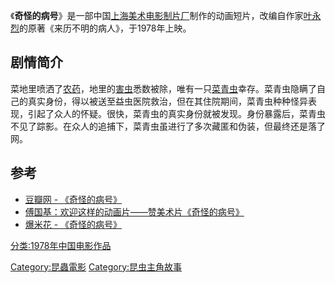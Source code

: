 {{Infobox Film
|片名          = 奇怪的病号
|其他名称      = 
|图像          = 
|图像说明      = 
|导演          = [[浦家祥|浦家祥]]
|监制          = 
|制片          = 
|编剧          = 
|剧本          = 
|故事          = 
|原著          = 
|旁白          = 
|统筹          = 
|主演          = 
|分级          = 
|副标题        = 
|主题曲        = 
|片头曲        = 
|片尾曲        = 
|配乐          = 
|摄影          = [[蒋友毅|蒋友毅]]
|剪辑          = 
|制片商        = [[上海美术电影制片厂|上海美术电影制片厂]]
|发行商        = 
|上映日期      = 1978年
|发行日期      = 
|片长          = 17分钟
|产地          = {{CHNML}}
|语言          = [[汉语普通话|汉语普通话]]
|官方网站      = 
|预算          = 
|票房          = 
|前集          = 
|续集          = 
|中国大陆片名  = 
|香港片名      = 
|澳门片名      = 
|台湾片名      = 
|新马片名      = 
|sarft_id    = <!-- 公映许可号码 -->
|amg_id      = <!-- AMG（All Media Guide）ID -->
|imdb_id     = <!-- IMDB（互联网电影数据库）ID -->
}}
《'''奇怪的病号'''》是一部中国[[上海美术电影制片厂|上海美术电影制片厂]]制作的动画短片，改编自作家[[叶永烈|叶永烈]]的原著《来历不明的病人》，于1978年上映。

==剧情简介==
菜地里喷洒了[[农药|农药]]，地里的[[害虫|害虫]]悉数被除，唯有一只[[菜青虫|菜青虫]]幸存。菜青虫隐瞒了自己的真实身份，得以被送至益虫医院救治，但在其住院期间，菜青虫种种怪异表现，引起了众人的怀疑。很快，菜青虫的真实身份就被发现。身份暴露后，菜青虫不见了踪影。在众人的追捕下，菜青虫虽进行了多次藏匿和伪装，但最终还是落了网。

==参考==
* [http://movie.douban.com/subject/2244580/ 豆瓣网 - 《奇怪的病号》]{{Wayback|url=http://movie.douban.com/subject/2244580/ |date=20140818202818 }}
* [http://www.cnki.com.cn/Article/CJFDTotal-DYPJ197902017.htm 傅国基：欢迎这样的动画片——赞美术片《奇怪的病号》]{{Wayback|url=http://www.cnki.com.cn/Article/CJFDTotal-DYPJ197902017.htm |date=20140811011832 }}
* [http://video.baomihua.com/tutuan/6170923?P3P31 爆米花 - 《奇怪的病号》]{{Wayback|url=http://video.baomihua.com/tutuan/6170923?P3P31 |date=20160304140424 }}

{{上海美术电影制片厂1970年代作品}}

[[分类:1978年中国电影作品|分类:1978年中国电影作品]]
[[Category:昆蟲電影|Category:昆蟲電影]]
[[Category:昆虫主角故事|Category:昆虫主角故事]]